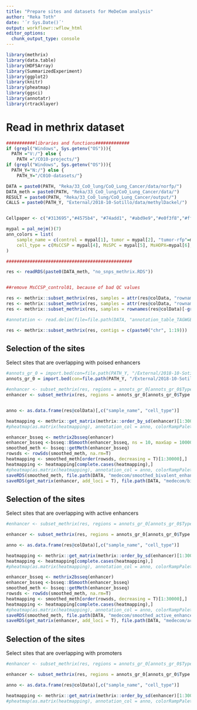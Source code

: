```yaml
---
title: "Prepare sites and datasets for MeDeCom analysis"
author: "Reka Toth"
date: '´r Sys.Date()´'
output: workflowr::wflow_html
editor_options:
  chunk_output_type: console
---
```


```r
library(methrix)
library(data.table)
library(HDF5Array)
library(SummarizedExperiment)
library(ggplot2)
library(knitr)
library(pheatmap)
library(ggsci)
library(annotatr)
library(rtracklayer)


```


# Read in methrix dataset 
```r

###########libraries and functions#############
if (grepl("Windows", Sys.getenv("OS"))){
  PATH ="V:/"} else {
    PATH ="/C010-projects/"}
if (grepl("Windows", Sys.getenv("OS"))){
  PATH_Y="N:/"} else {
    PATH_Y="/C010-datasets/"}

DATA = paste0(PATH, "Reka/33_CoO_lung/CoO_Lung_Cancer/data/norfp/")
DATA_meth = paste0(PATH, "Reka/33_CoO_lung/CoO_Lung_Cancer/data/")
RESULT = paste0(PATH, "Reka/33_CoO_lung/CoO_Lung_Cancer/output/")
CALLS = paste0(PATH_Y, "External/2018-10-Sotillo/data/methylDackel/")


Cellpaper <- c("#313695","#4575b4", "#74add1", "#abd9e9","#e0f3f8","#ffffbf","#fee090","#fdae61","#f46d43","#d73027","#a50026")

mypal = pal_nejm()(7)
ann_colors = list(
    sample_name = c(control = mypal[1], tumor = mypal[2], "tumor-rfp"=mypal[3]),
    cell_type = c(MsCCSP = mypal[4], MsSPC = mypal[5], MsHOPX=mypal[6], MsKrt5=mypal[7])
)


```

```r
################################################

res <- readRDS(paste0(DATA_meth, "no_snps_methrix.RDS"))


##remove MsCCSP_control01, because of bad QC values

res <- methrix::subset_methrix(res, samples = attr(res@colData, "rownames")[-which(attr(res@colData, "listData")$full_name=="MsCCSP_control01")])
res <- methrix::subset_methrix(res, samples = attr(res@colData, "rownames")[-which(attr(res@colData, "listData")$full_name=="MsCCSP_control05")])
res <- methrix::subset_methrix(res, samples = rownames(res@colData)[-grep("rfp", res@colData$full_name)])

#annotation <- read.delim(file=file.path(DATA, "annotation_table_TAGWGBS_02_10.txt"),stringsAsFactors = F)

res <- methrix::subset_methrix(res, contigs = c(paste0("chr", 1:19)))

```


## Selection of the sites 
Select sites that are overlapping with poised enhancers

```r

#annots_gr_0 = import.bed(con=file.path(PATH_Y, "/External/2018-10-Sotillo/data/chromhmm/lung_0_mm10_15_posterior.bed"), extraCols = c(Type="character", First="numeric", Second="character", Position1="integer", Position2="integer", Color="character"))
annots_gr_0 = import.bed(con=file.path(PATH_Y, "/External/2018-10-Sotillo/data/chromhmm/P0_lung_15_segments.bed.gz"), extraCols = c(V4="character", Type="character"))

#enhancer <- subset_methrix(res, regions = annots_gr_0[annots_gr_0$Type=="EnhPois1" | annots_gr_0$Type=="EnhPois2" ,])
enhancer <- subset_methrix(res, regions = annots_gr_0[annots_gr_0$Type %in% c("En-Pd", "En-Pp") ,])


anno <- as.data.frame(res@colData)[,c("sample_name", "cell_type")]

heatmapping <- methrix::get_matrix(methrix::order_by_sd(enhancer)[1:30000,])
#pheatmap(as.matrix(heatmapping), annotation_col = anno, colorRampPalette(Cellpaper, space = "rgb")(10), annotation_colors = ann_colors) 

```

```r
enhancer_bsseq <- methrix2bsseq(enhancer)
enhancer_bsseq <-bsseq::BSmooth(enhancer_bsseq, ns = 10, maxGap = 10000, )
smoothed_meth <- bsseq::getMeth(enhancer_bsseq)
rowsds <- rowSds(smoothed_meth, na.rm=T)
heatmapping <- smoothed_meth[order(rowsds, decreasing = T)[1:30000],]
heatmapping <- heatmapping[complete.cases(heatmapping),]
#pheatmap(as.matrix(heatmapping), annotation_col = anno, colorRampPalette(Cellpaper, space = "rgb")(10), annotation_colors = ann_colors)
saveRDS(smoothed_meth, file.path(DATA, "medecom/smoothed_bivalent_enhancers.RDS"))
saveRDS(get_matrix(enhancer, add_loci = T), file.path(DATA, "medecom/bivalent_enhancers.RDS"))

```


## Selection of the sites 
Select sites that are overlapping with active enhancers

```r

#enhancer <- subset_methrix(res, regions = annots_gr_0[annots_gr_0$Type=="Enh" ,])

enhancer <- subset_methrix(res, regions = annots_gr_0[annots_gr_0$Type %in% c("En-Sd", "En-Sp"),])

anno <- as.data.frame(res@colData)[,c("sample_name", "cell_type")]

heatmapping <- methrix::get_matrix(methrix::order_by_sd(enhancer)[1:30000,])
heatmapping <- heatmapping[complete.cases(heatmapping),]
#pheatmap(as.matrix(heatmapping), annotation_col = anno, colorRampPalette(Cellpaper, space = "rgb")(10), annotation_colors = ann_colors) 

```

```r
enhancer_bsseq <- methrix2bsseq(enhancer)
enhancer_bsseq <-bsseq::BSmooth(enhancer_bsseq)
smoothed_meth <- bsseq::getMeth(enhancer_bsseq)
rowsds <- rowSds(smoothed_meth, na.rm=T)
heatmapping <- smoothed_meth[order(rowsds, decreasing = T)[1:30000],]
heatmapping <- heatmapping[complete.cases(heatmapping),]
#pheatmap(as.matrix(heatmapping), annotation_col = anno, colorRampPalette(Cellpaper, space = "rgb")(10), annotation_colors = ann_colors)
saveRDS(smoothed_meth, file.path(DATA, "medecom/smoothed_active_enhancers.RDS"))
saveRDS(get_matrix(enhancer, add_loci = T), file.path(DATA, "medecom/active_enhancers.RDS"))

```

## Selection of the sites 
Select sites that are overlapping with promoters

```r


#enhancer <- subset_methrix(res, regions = annots_gr_0[annots_gr_0$Type=="Enh" ,])

enhancer <- subset_methrix(res, regions = annots_gr_0[annots_gr_0$Type %in% c("En-Sd", "En-Sp"),])

anno <- as.data.frame(res@colData)[,c("sample_name", "cell_type")]

heatmapping <- methrix::get_matrix(methrix::order_by_sd(enhancer)[1:30000,])
#pheatmap(as.matrix(heatmapping), annotation_col = anno, colorRampPalette(Cellpaper, space = "rgb")(10), annotation_colors = ann_colors) 

```
